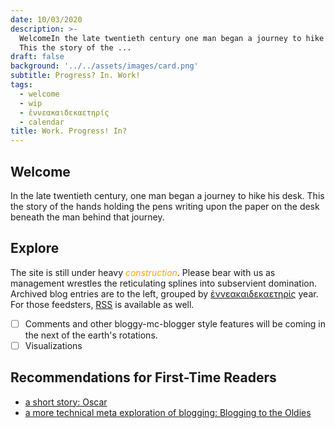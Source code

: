```yaml
---
date: 10/03/2020
description: >-
  WelcomeIn the late twentieth century one man began a journey to hike his desk
  This the story of the ...
draft: false
background: '../../assets/images/card.png'
subtitle: Progress? In. Work!
tags:
  - welcome
  - wip
  - ἐννεακαιδεκαετηρίς
  - calendar
title: Work. Progress! In?
---
```


## Welcome

In the late twentieth century, one man began a journey to hike his desk. This the story of the hands holding the pens writing upon the paper on the desk beneath the man behind that journey.

## Explore

The site is still under heavy <i style="color: orange;" class="material-icons">construction</i>. Please bear with us as management wrestles the reticulating splines into subservient domination. Archived blog entries are to the left, grouped by [ἐννεακαιδεκαετηρίς](https://en.wikipedia.org/wiki/Metonic_cycle) year. For those feedsters, [RSS](/rss.xml) is available as well.

- [ ] Comments and other bloggy-mc-blogger style features will be coming in the next of the earth's rotations.
- [ ] Visualizations

## Recommendations for First-Time Readers

- [a short story: Oscar](/2020/oscar)
- [a more technical meta exploration of blogging: Blogging to the Oldies](/2020/blogging_to_the_oldies)
